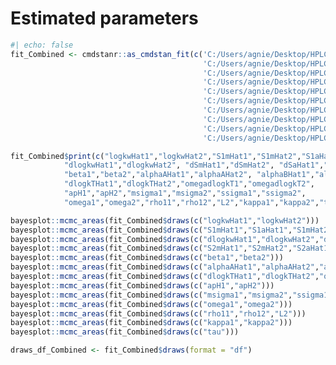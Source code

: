 # Estimated parameters

```r
#| echo: false
fit_Combined <- cmdstanr::as_cmdstan_fit(c('C:/Users/agnie/Desktop/HPLC_2022/1_25_09_combined/01_04_10/TASK_1/output_1.csv',
                                           'C:/Users/agnie/Desktop/HPLC_2022/1_25_09_combined/01_04_10/TASK_1/output_2.csv',
                                           'C:/Users/agnie/Desktop/HPLC_2022/1_25_09_combined/01_04_10/TASK_1/output_3.csv',
                                           'C:/Users/agnie/Desktop/HPLC_2022/1_25_09_combined/01_04_10/TASK_1/output_4.csv',
                                           'C:/Users/agnie/Desktop/HPLC_2022/1_25_09_combined/01_04_10/TASK_1/output_5.csv',
                                           'C:/Users/agnie/Desktop/HPLC_2022/1_25_09_combined/01_04_10/TASK_1/output_6.csv',
                                           'C:/Users/agnie/Desktop/HPLC_2022/1_25_09_combined/01_04_10/TASK_1/output_7.csv',
                                           'C:/Users/agnie/Desktop/HPLC_2022/1_25_09_combined/01_04_10/TASK_1/output_8.csv',
                                           'C:/Users/agnie/Desktop/HPLC_2022/1_25_09_combined/01_04_10/TASK_1/output_9.csv',
                                           'C:/Users/agnie/Desktop/HPLC_2022/1_25_09_combined/01_04_10/TASK_1/output_10.csv'))

fit_Combined$print(c("logkwHat1","logkwHat2","S1mHat1","S1mHat2","S1aHat1","S1aHat2", 
            "dlogkwHat1","dlogkwHat2", "dSmHat1","dSmHat2", "dSaHat1","dSaHat2", "S2mHat1","S2mHat2", "S2aHat1","S2aHat2",
            "beta1","beta2","alphaAHat1","alphaAHat2", "alphaBHat1","alphaBHat2",
            "dlogkTHat1","dlogkTHat2","omegadlogkT1","omegadlogkT2",
            "apH1","apH2","msigma1","msigma2","ssigma1","ssigma2",
            "omega1","omega2","rho11","rho12","L2","kappa1","kappa2","tau"), max_rows=100)

bayesplot::mcmc_areas(fit_Combined$draws(c("logkwHat1","logkwHat2")))
bayesplot::mcmc_areas(fit_Combined$draws(c("S1mHat1","S1aHat1","S1mHat2","S1aHat2"))) 
bayesplot::mcmc_areas(fit_Combined$draws(c("dlogkwHat1","dlogkwHat2","dSmHat1","dSmHat2","dSaHat1","dSaHat2"))) 
bayesplot::mcmc_areas(fit_Combined$draws(c("S2mHat1","S2mHat2","S2aHat1","S2aHat2")))
bayesplot::mcmc_areas(fit_Combined$draws(c("beta1","beta2")))
bayesplot::mcmc_areas(fit_Combined$draws(c("alphaAHat1","alphaAHat2","alphaBHat1","alphaBHat2")))
bayesplot::mcmc_areas(fit_Combined$draws(c("dlogkTHat1","dlogkTHat2","omegadlogkT1","omegadlogkT2")))
bayesplot::mcmc_areas(fit_Combined$draws(c("apH1","apH2"))) 
bayesplot::mcmc_areas(fit_Combined$draws(c("msigma1","msigma2","ssigma1","ssigma2"))) 
bayesplot::mcmc_areas(fit_Combined$draws(c("omega1","omega2")))
bayesplot::mcmc_areas(fit_Combined$draws(c("rho11","rho12","L2")))
bayesplot::mcmc_areas(fit_Combined$draws(c("kappa1","kappa2")))
bayesplot::mcmc_areas(fit_Combined$draws(c("tau")))

draws_df_Combined <- fit_Combined$draws(format = "df")
```
